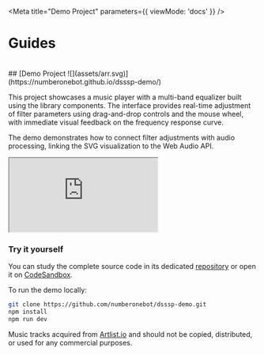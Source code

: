 
<Meta
  title="Demo Project"
  parameters={{ viewMode: 'docs' }}
/>

# Guides

<br/>
## [Demo Project ![](assets/arr.svg)](https://numberonebot.github.io/dsssp-demo/)

This project showcases a music player with a multi-band equalizer built using the library components. The interface provides real-time adjustment of filter parameters using drag-and-drop controls and the mouse wheel, with immediate visual feedback on the frequency response curve.

The demo demonstrates how to connect filter adjustments with audio processing, linking the SVG visualization to the Web Audio API.

<div style={{ width: '100%', overflow: 'auto' }}>
<iframe src="https://numberonebot.github.io/dsssp-demo/" style={{
  margin: '12px 0 24px',
  width: '848px',
  height: '730px',
  border: 0,
  borderRadius: '3px',
  overflow: 'hidden'
}} title="DSSSP Demo"></iframe>
</div>


### Try it yourself

You can study the complete source code in its dedicated [repository](https://github.com/numberonebot/dsssp-demo) or open it on [CodeSandbox](https://codesandbox.io/p/github/numberonebot/dsssp-demo/main).

To run the demo locally:

```bash
git clone https://github.com/numberonebot/dsssp-demo.git
npm install
npm run dev
```

Music tracks acquired from [Artlist.io](https://artlist.io) and should not be copied, distributed, or used for any commercial purposes.
